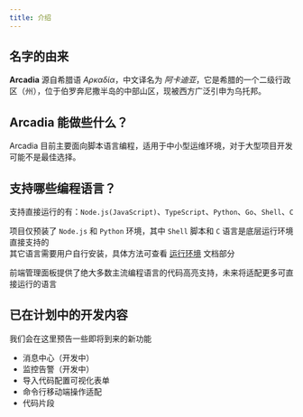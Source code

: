 ```yaml
---
title: 介绍
---
```


## 名字的由来

__Arcadia__ <Pronounce/> 源自希腊语 _Αρκαδία_，中文译名为 _阿卡迪亚_，它是希腊的一个二级行政区（州），位于伯罗奔尼撒半岛的中部山区，现被西方广泛引申为乌托邦。

## Arcadia 能做些什么？

Arcadia 目前主要面向脚本语言编程，适用于中小型运维环境，对于大型项目开发可能不是最佳选择。

## 支持哪些编程语言？

支持直接运行的有：`Node.js(JavaScript)`、`TypeScript`、`Python`、`Go`、`Shell`、`C`

项目仅预装了 `Node.js` 和 `Python` 环境，其中 `Shell` 脚本和 `C` 语言是底层运行环境直接支持的  
其它语言需要用户自行安装，具体方法可查看 [运行环境](/docs/start/environment) 文档部分

前端管理面板提供了绝大多数主流编程语言的代码高亮支持，未来将适配更多可直接运行的语言

## 已在计划中的开发内容

我们会在这里预告一些即将到来的新功能

- 消息中心（开发中）
- 监控告警（开发中）
- 导入代码配置可视化表单
- 命令行移动端操作适配
- 代码片段
